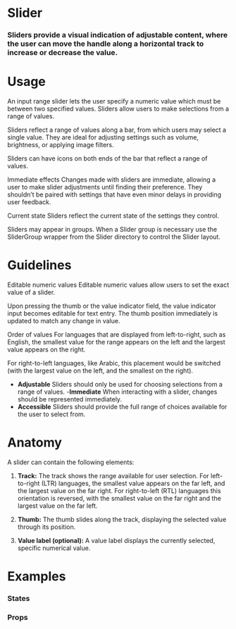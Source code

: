 
<Meta title="Atoms|Slider" component={Slider} />

# Slider

### Sliders provide a visual indication of adjustable content, where the user can move the handle along a horizontal track to increase or decrease the value.

<Preview withToolbar>
  <Story name="Standard">
    <Slider id="default" label="Slider" min="1" max="20" value="8"/>
  </Story>
</Preview>

# Usage

An input range slider lets the user specify a numeric value which must be between two specified values.
Sliders allow users to make selections from a range of values.

Sliders reflect a range of values along a bar, from which users may select a single value. They are ideal for adjusting settings such as volume, brightness, or applying image filters.

Sliders can have icons on both ends of the bar that reflect a range of values.

Immediate effects
Changes made with sliders are immediate, allowing a user to make slider adjustments until finding their preference. They shouldn’t be paired with settings that have even minor delays in providing user feedback.

Current state
Sliders reflect the current state of the settings they control.

<Preview withToolbar>
  <Story name="RangeSlider">
    <RangeSlider id="defaultRange" label="Slider" />
  </Story>
</Preview>

Sliders may appear in groups. When a Slider group is necessary use the SliderGroup wrapper from the Slider directory to control the Slider layout.

# Guidelines

Editable numeric values
Editable numeric values allow users to set the exact value of a slider.

Upon pressing the thumb or the value indicator field, the value indicator input becomes editable for text entry. The thumb position immediately is updated to match any change in value.

Order of values
For languages that are displayed from left-to-right, such as English, the smallest value for the range appears on the left and the largest value appears on the right.

For right-to-left languages, like Arabic, this placement would be switched (with the largest value on the left, and the smallest on the right).

- **Adjustable**
  Sliders should only be used for choosing selections from a range of values. -**Immediate**
  When interacting with a slider, changes should be represented immediately.
- **Accessible**
  Sliders should provide the full range of choices available for the user to select from.

# Anatomy

A slider can contain the following elements:

1. **Track:**
   The track shows the range available for user selection. For left-to-right (LTR) languages, the smallest value appears on the far left, and the largest value on the far right. For right-to-left (RTL) languages this orientation is reversed, with the smallest value on the far right and the largest value on the far left.

2. **Thumb:**
   The thumb slides along the track, displaying the selected value through its position.

3. **Value label (optional):**
   A value label displays the currently selected, specific numerical value.

<!-- ## Behavior -->

# Examples

### States

<!-- We can drop it in a `Preview` to get a code snippet: -->

<Preview>
  <Story name="States">
    <Form columns="1">
      <Section title="Standard">
        <Slider />
      </Section>
      <Section title="Error">
        <Slider error />
      </Section>
      <Section title="Disabled">
        <Slider disabled />
      </Section>
    </Form>
  </Story>
</Preview>

### Props

<Props of={Slider} />
